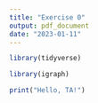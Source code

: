 ```yaml
---
title: "Exercise 0"
output: pdf_document
date: "2023-01-11"
---
```



```r
library(tidyverse)
```


```r
library(igraph)
```


```r
print("Hello, TA!")
```


```r
```


